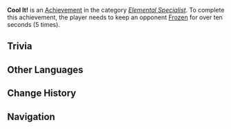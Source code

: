 {{Achievement Infobox
|title        = Cool It!
|id           = 82020
|order id     = 2020
|category     = Elemental Specialist
|description  = Keep an opponent [[Frozen]] for over 10s (×5).
|requirements = 
|primogems    = 10
|tracking     = Tracks the number of times the player kept an opponent frozen for 10 seconds.
|topic        = 
|set          = Cool It!
|tier         = 2
|tiers_total  = 3
|tier1        = Cool It! (Tier 1)
|tier2        = Cool It! (Tier 2)
|tier3        = Cool It! (Tier 3)
|prev         = Cool It! (Tier 1)
|next         = Cool It! (Tier 3)
}}
'''Cool It!''' is an [[Achievement]] in the category ''[[Elemental Specialist]]''. To complete this achievement, the player needs to keep an opponent [[Frozen]] for over ten seconds (5 times).

==Trivia==
{{Transclude|Cool It! (Tier 1)|Trivia}}
<!--
==Video Guides==
{{EVT
|video1   = 
|caption1 = 
}}
-->
==Other Languages==
{{Transclude|Cool It!|Other Languages}}

==Change History==
{{Change History|1.0}}
<!--
==References==
{{Reflist}}
-->
==Navigation==
{{Achievement Navbox|Elemental Specialist}}